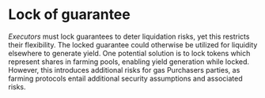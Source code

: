 # Lock of guarantee

*Executors* must lock guarantees to deter liquidation risks, yet this restricts their flexibility. The locked guarantee could otherwise be utilized for liquidity elsewhere to generate yield. One potential solution is to lock tokens which represent shares in farming pools, enabling yield generation while locked. However, this introduces additional risks for gas Purchasers parties, as farming protocols entail additional security assumptions and associated risks.
